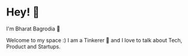 # Hey! 👋 

I'm Bharat Bagrodia 🤟

Welcome to my space :)
I am a Tinkerer 💭 and I love to talk about Tech, Product and Startups.
